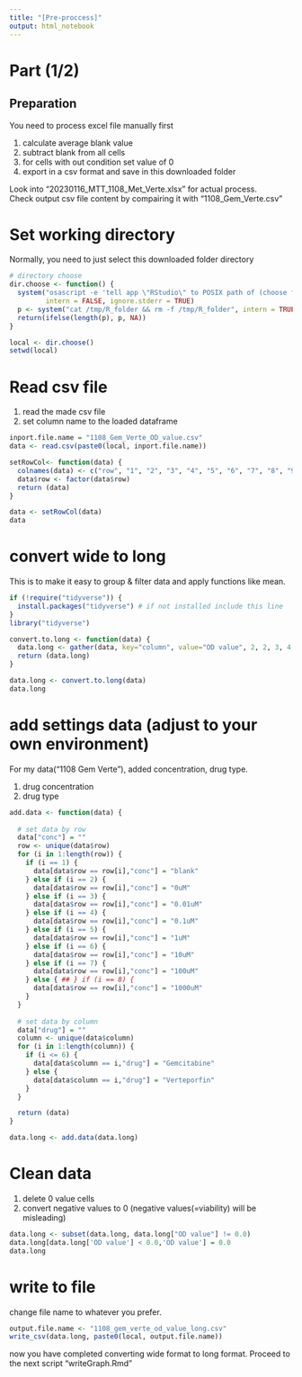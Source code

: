 ```yaml
---
title: "[Pre-proccess]"
output: html_notebook
---
```


# Part (1/2)

## Preparation

You need to process excel file manually first

 1. calculate average blank value
 2. subtract blank from all cells
 3. for cells with out condition set value of 0
 4. export in a csv format and save in this downloaded folder

 Look into "20230116_MTT_1108_Met_Verte.xlsx" for actual process.<br>
 Check output csv file content by compairing it with "1108_Gem_Verte.csv"


# Set working directory

Normally, you need to just select this downloaded folder directory

```r
# directory choose
dir.choose <- function() {
  system("osascript -e 'tell app \"RStudio\" to POSIX path of (choose folder with prompt \"Choose Folder:\")' > /tmp/R_folder",
         intern = FALSE, ignore.stderr = TRUE)
  p <- system("cat /tmp/R_folder && rm -f /tmp/R_folder", intern = TRUE)
  return(ifelse(length(p), p, NA))
}

local <- dir.choose()
setwd(local)
```

# Read csv file

1. read the made csv file 
2. set column name to the loaded dataframe

```r
inport.file.name = "1108_Gem_Verte_OD_value.csv"
data <- read.csv(paste0(local, inport.file.name))

setRowCol<- function(data) {
  colnames(data) <- c("row", "1", "2", "3", "4", "5", "6", "7", "8", "9", "10", "11", "12")
  data$row <- factor(data$row)
  return (data)
} 

data <- setRowCol(data)
data
```


# convert wide to long

This is to make it easy to group & filter data and apply functions like mean.

```r
if (!require("tidyverse")) {
  install.packages("tidyverse") # if not installed include this line
}
library("tidyverse")

convert.to.long <- function(data) {
  data.long <- gather(data, key="column", value="OD value", 2, 2, 3, 4, 5, 6, 7, 8, 9, 10, 11, 12, 13)
  return (data.long)
}

data.long <- convert.to.long(data)
data.long
```


# add settings data (adjust to your own environment)

For my data("1108 Gem Verte"), added concentration, drug type.

1. drug concentration
2. drug type

```r
add.data <- function(data) {
  
  # set data by row
  data["conc"] = ""
  row <- unique(data$row)
  for (i in 1:length(row)) {
    if (i == 1) {
      data[data$row == row[i],"conc"] = "blank" 
    } else if (i == 2) {
      data[data$row == row[i],"conc"] = "0uM" 
    } else if (i == 3) {
      data[data$row == row[i],"conc"] = "0.01uM" 
    } else if (i == 4) {
      data[data$row == row[i],"conc"] = "0.1uM" 
    } else if (i == 5) {
      data[data$row == row[i],"conc"] = "1uM" 
    } else if (i == 6) {
      data[data$row == row[i],"conc"] = "10uM" 
    } else if (i == 7) {
      data[data$row == row[i],"conc"] = "100uM" 
    } else { ## } if (i == 8) {
      data[data$row == row[i],"conc"] = "1000uM" 
    }
  }
  
  # set data by column
  data["drug"] = ""
  column <- unique(data$column)
  for (i in 1:length(column)) {
    if (i <= 6) {
      data[data$column == i,"drug"] = "Gemcitabine"
    } else {
      data[data$column == i,"drug"] = "Verteporfin"
    }
  }

  return (data)
}

data.long <- add.data(data.long)
```

# Clean data

1. delete 0 value cells
2. convert negative values to 0 
(negative values(=viability) will be misleading)

```r
data.long <- subset(data.long, data.long["OD value"] != 0.0)
data.long[data.long['OD value'] < 0.0,'OD value'] = 0.0 
data.long
```

# write to file

change file name to whatever you prefer.

```r
output.file.name <- "1108_gem_verte_od_value_long.csv"
write_csv(data.long, paste0(local, output.file.name))
```

now you have completed converting wide format to long format.
Proceed to the next script "writeGraph.Rmd"
